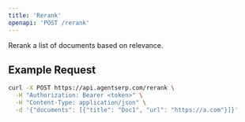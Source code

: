 ```yaml
---
title: 'Rerank'
openapi: 'POST /rerank'
---
```


Rerank a list of documents based on relevance.

<ParamFields />

## Example Request

```bash
curl -X POST https://api.agentserp.com/rerank \
  -H "Authorization: Bearer <token>" \
  -H "Content-Type: application/json" \
  -d '{"documents": [{"title": "Doc1", "url": "https://a.com"}]}'
``` 
